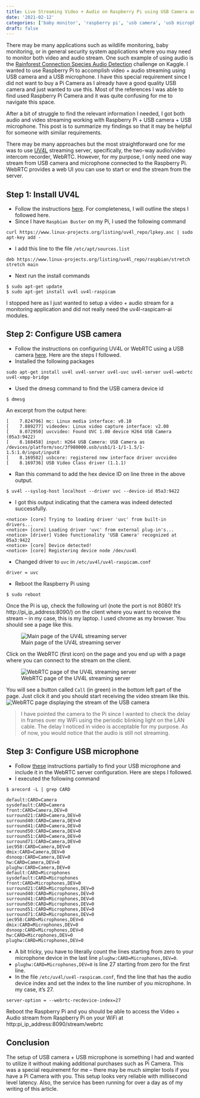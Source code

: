 ```yaml
---
title: Live Streaming Video + Audio on Raspberry Pi using USB Camera and Microphone
date: '2021-02-12'
categories: ['baby monitor', 'raspberry pi', 'usb camera', 'usb microphone']
draft: false
---
```


There may be many applications such as wildlife monitoring, baby monitoring, or in general security system applications where you may need to monitor both video and audio stream. One such example of using audio is the [Rainforest Connection Species Audio Detection](https://www.kaggle.com/c/rfcx-species-audio-detection) challenge on Kaggle. I wanted to use Raspberry Pi to accomplish video + audio streaming using USB camera and a USB microphone. I have this special requirement since I did not want to buy a Pi Camera as I already have a good quality USB camera and just wanted to use this. Most of the references I was able to find used Raspberry Pi Camera and it was quite confusing for me to navigate this space.

After a bit of struggle to find the relevant information I needed, I got both audio and video streaming working with Raspberry Pi + USB camera + USB microphone. This post is to summarize my findings so that it may be helpful for someone with similar requirements.

There may be many approaches but the most straightforward one for me was to use [UV4L](https://www.linux-projects.org/uv4l/) streaming server, specifically, the two-way audio/video intercom recorder, WebRTC. However, for my purpose, I only need one way stream from USB camera and microphone connected to the Raspberry Pi. WebRTC provides a web UI you can use to start or end the stream from the server.

## Step 1: Install UV4L

- Follow the instructions [here](https://www.linux-projects.org/uv4l/installation/). For completeness, I will outline the steps I followed here.
- Since I have `Raspbian Buster` on my Pi, I used the following command

```code
curl https://www.linux-projects.org/listing/uv4l_repo/lpkey.asc | sudo apt-key add -
```

- I add this line to the file `/etc/apt/sources.list`

```code
deb https://www.linux-projects.org/listing/uv4l_repo/raspbian/stretch stretch main
```

- Next run the install commands

```code
$ sudo apt-get update
$ sudo apt-get install uv4l uv4l-raspicam
```

I stopped here as I just wanted to setup a video + audio stream for a monitoring application and did not really need the uv4l-raspicam-ai modules.

## Step 2: Configure USB camera

- Follow the instructions on configuring UV4L or WebRTC using a USB camera [here](https://raspberrypi.stackexchange.com/questions/39690/configuring-uv4l-for-webrtc-using-usb-camera-on-rpi2-raspbian). Here are the steps I followed.
- Installed the following packages

```code
sudo apt-get install uv4l uv4l-server uv4l-uvc uv4l-server uv4l-webrtc uv4l-xmpp-bridge
```

- Used the dmesg command to find the USB camera device id

```code
$ dmesg
```

An excerpt from the output here:

```shell
[    7.824796] mc: Linux media interface: v0.10
[    7.889277] videodev: Linux video capture interface: v2.00
[    8.072950] uvcvideo: Found UVC 1.00 device H264 USB Camera (05a3:9422)
[    8.168458] input: H264 USB Camera: USB Camera as /devices/platform/soc/3f980000.usb/usb1/1-1/1-1.5/1-1.5:1.0/input/input8
[    8.169582] usbcore: registered new interface driver uvcvideo
[    8.169736] USB Video Class driver (1.1.1)
```

- Ran this command to add the hex device ID on line three in the above output.

```code
$ uv4l --syslog-host localhost --driver uvc --device-id 05a3:9422
```

- I got this output indicating that the camera was indeed detected successfully.

```code
<notice> [core] Trying to loading driver 'uvc' from built-in drivers...
<notice> [core] Loading driver 'uvc' from external plug-in's...
<notice> [driver] Video functionality 'USB Camera' recognized at 05a3:9422
<notice> [core] Device detected!
<notice> [core] Registering device node /dev/uv4l
```

- Changed driver to `uvc` in `/etc/uv4l/uv4l-raspicam.conf`

```code
driver = uvc
```

- Reboot the Raspberry Pi using

```code
$ sudo reboot
```

Once the Pi is up, check the following url (note the port is not 8080! It's http://pi_ip_address:8090/) on the client where you want to receive the stream -- in my case, this is my laptop. I used chrome as my browser. You should see a page like this.

![Main page of the UV4L streaming server](uv4l_main_page.png)

Click on the WebRTC (first icon) on the page and you end up with a page where you can connect to the stream on the client.

![WebRTC page of the UV4L streaming server](webrtc_page.png)

You will see a button called `Call` (in green) in the bottom left part of the page. Just click it and you should start receiving the video stream like this.
![WebRTC page displaying the stream of the USB camera](webrtc_with_streams.png)

> I have pointed the camera to the Pi since I wanted to check the delay in frames over my WiFi using the periodic blinking light on the LAN cable. The delay I noticed in video is acceptable for my purpose. As of now, you would notice that the audio is still not streaming.

## Step 3: Configure USB microphone

- Follow [these](https://www.raspberrypi.org/forums/viewtopic.php?f=41&t=230542&p=1558833&sid=5aff4015678bebbd51fe3ac23142dd84#p1558833) instructions partially to find your USB microphone and include it in the WebRTC server configuration. Here are steps I followed.
- I executed the following command

```code
$ arecord -L | grep CARD
```

```
default:CARD=Camera
sysdefault:CARD=Camera
front:CARD=Camera,DEV=0
surround21:CARD=Camera,DEV=0
surround40:CARD=Camera,DEV=0
surround41:CARD=Camera,DEV=0
surround50:CARD=Camera,DEV=0
surround51:CARD=Camera,DEV=0
surround71:CARD=Camera,DEV=0
iec958:CARD=Camera,DEV=0
dmix:CARD=Camera,DEV=0
dsnoop:CARD=Camera,DEV=0
hw:CARD=Camera,DEV=0
plughw:CARD=Camera,DEV=0
default:CARD=Microphones
sysdefault:CARD=Microphones
front:CARD=Microphones,DEV=0
surround21:CARD=Microphones,DEV=0
surround40:CARD=Microphones,DEV=0
surround41:CARD=Microphones,DEV=0
surround50:CARD=Microphones,DEV=0
surround51:CARD=Microphones,DEV=0
surround71:CARD=Microphones,DEV=0
iec958:CARD=Microphones,DEV=0
dmix:CARD=Microphones,DEV=0
dsnoop:CARD=Microphones,DEV=0
hw:CARD=Microphones,DEV=0
plughw:CARD=Microphones,DEV=0
```

- A bit tricky, you have to literally count the lines starting from zero to your microphone device in the last line `plughw:CARD=Microphones,DEV=0`.
- `plughw:CARD=Microphones,DEV=0` is line 27 starting from zero for the first line.
- In the file `/etc/uv4l/uv4l-raspicam.conf`, find the line that has the audio device index and set the index to the line number of you microphone. In my case, it's 27.

```code
server-option = --webrtc-recdevice-index=27
```

Reboot the Raspberry Pi and you should be able to access the Video + Audio stream from Raspberry Pi on your WiFi at http:pi_ip_address:8090/stream/webrtc

## Conclusion

The setup of USB camera + USB microphone is something I had and wanted to utilize it without making additional purchases such as Pi Camera. This was a special requirement for me -- there may be much simpler tools if you have a Pi Camera with you. This setup looks very reliable with millisecond level latency. Also, the service has been running for over a day as of my writing of this article.
